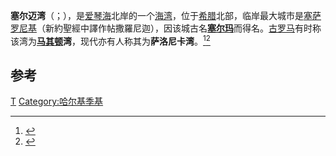 {{Infobox body of water
| name = 塞尔迈湾
| native_name = 
| native_name_lang = el
| other_name = 
| image = Coast of Perea, Thessaloniki prefecture, Greece.jpg
| alt = 
| caption = 从佩拉亚塞萨洛尼基看塞尔迈湾
| image_bathymetry = 
| alt_bathymetry = 
| caption_bathymetry = 
| location = [[中马其顿|中马其顿]]
| group = 
| coordinates = 
| part_of = [[爱琴海|爱琴海]]
| rivers = 
| catchment =
| basin_countries = [[希腊|希腊]], [[北馬其頓|北馬其頓]]
| pushpin_map = Greece
| pushpin_map_alt = Location of the Thermaic Gulf within Greece
| pushpin_map_caption = 塞尔迈湾在希腊境内的位置
}}

'''塞尔迈湾'''（{{lang-en|Thermaic Gulf}}；{{lang-gr|Θερμαϊκός Κόλπος}}），是[[爱琴海|爱琴海]]北岸的一个[[海湾|海湾]]，位于[[希腊|希腊]]北部，临岸最大城市是[[塞萨罗尼基|塞萨罗尼基]]（新約聖經中譯作帖撒羅尼迦），因该城古名'''[[塞尔玛|塞尔玛]]'''而得名。[[古罗马|古罗马]]有时称该湾为'''[[马其顿|马其顿]]湾'''，现代亦有人称其为'''萨洛尼卡湾'''。<ref>{{cite news |title=Visit Greece for a perfect romantic getaway |url=https://www.hindustantimes.com/travel/visit-greece-for-a-perfect-romantic-getaway/story-l42EeY8eQR5GaVfIHMGwrL.html |accessdate=2021-09-28 |work=Hindustan Times |date=2019-09-09 |language=en |archive-date=2021-09-28 |archive-url=https://web.archive.org/web/20210928023044/https://www.hindustantimes.com/travel/visit-greece-for-a-perfect-romantic-getaway/story-l42EeY8eQR5GaVfIHMGwrL.html }}</ref><ref>{{cite news |last1=Tagaris |first1=Karolina |title=Extreme heat ravages Greece's mussel harvest |url=https://www.reuters.com/world/europe/extreme-heat-ravages-greeces-mussel-harvest-2021-09-17/ |accessdate=2021-09-28 |work=Reuters |date=2021-09-17 |language=en |archive-date=2022-04-02 |archive-url=https://web.archive.org/web/20220402182637/https://www.reuters.com/world/europe/extreme-heat-ravages-greeces-mussel-harvest-2021-09-17/ }}</ref>

==参考==
{{reflist}}
{{coord|display=title}}
{{Greece-geo-stub}}
{{normdaten}}
[[Category:希腊海湾|T]]
[[Category:哈尔基季基|Category:哈尔基季基]]